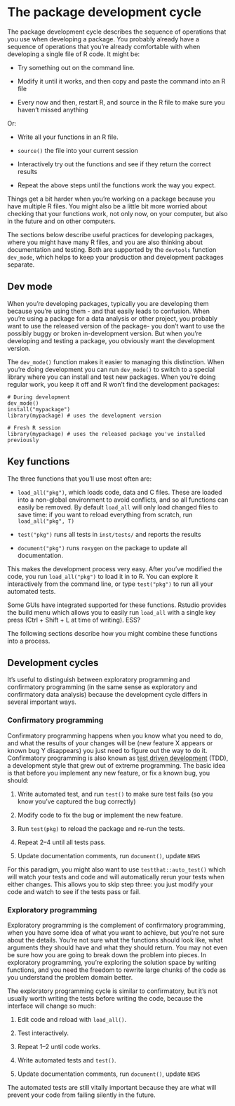 
# The package development cycle

The package development cycle describes the sequence of operations that you use when developing a package. You probably already have a sequence of operations that you're already comfortable with when developing a single file of R code. It might be:

* Try something out on the command line.

* Modify it until it works, and then copy and paste the command into an R file

* Every now and then, restart R, and source in the R file to make sure you
  haven't missed anything

Or:

* Write all your functions in an R file.

* `source()` the file into your current session

* Interactively try out the functions and see if they return the correct
  results

* Repeat the above steps until the functions work the way you expect.

Things get a bit harder when you're working on a package because you have multiple R files. You might also be a little bit more worried about checking that your functions work, not only now, on your computer, but also in the future and on other computers.

The sections below describe useful practices for developing packages, where you might have many R files, and you are also thinking about documentation and testing. Both are supported by the `devtools` function `dev_mode`, which helps to keep your production and development packages separate.

## Dev mode

When you're developing packages, typically you are developing them because you're using them - and that easily leads to confusion. When you're using a package for a data analysis or other project, you probably want to use the released version of the package- you don't want to use the possibly buggy or broken in-development version. But when you're developing and testing a package, you obviously want the development version.

The `dev_mode()` function makes it easier to managing this distinction.  When you're doing development you can run `dev_mode()` to switch to a special library where you can install and test new packages.  When you're doing regular work, you keep it off and R won't find the development packages:

    # During development
    dev_mode()
    install("mypackage")
    library(mypackage) # uses the development version
    
    # Fresh R session
    library(mypackage) # uses the released package you've installed previously

## Key functions

The three functions that you'll use most often are:

* `load_all("pkg")`, which loads code, data and C files. These are loaded into
  a non-global environment to avoid conflicts, and so all functions can easily
  be removed. By default `load_all` will only load changed files to save time:
  if you want to reload everything from scratch, run `load_all("pkg", T)`

* `test("pkg")` runs all tests in `inst/tests/` and reports the results

* `document("pkg")` runs `roxygen` on the package to update all documentation.

This makes the development process very easy. After you've modified the code, you run `load_all("pkg")` to load it in to R. You can explore it interactively from the command line, or type `test("pkg")` to run all your automated tests.

Some GUIs have integrated supported for these functions. Rstudio provides the build menu which allows you to easily run `load_all` with a single key press (Ctrl + Shift + L at time of writing). ESS? 

The following sections describe how you might combine these functions into a process.

## Development cycles

It's useful to distinguish between exploratory programming and confirmatory programming (in the same sense as exploratory and confirmatory data analysis) because the development cycle differs in several important ways.

### Confirmatory programming

Confirmatory programming happens when you know what you need to do, and what the results of your changes will be (new feature X appears or known bug Y disappears) you just need to figure out the way to do it. Confirmatory programming is also known as [test driven development][tdd] (TDD), a development style that grew out of extreme programming. The basic idea is that before you implement any new feature, or fix a known bug, you should:

1. Write automated test, and run `test()` to make sure test fails (so you know
   you've captured the bug correctly)

2. Modify code to fix the bug or implement the new feature.

3. Run `test(pkg)` to reload the package and re-run the tests.

4. Repeat 2--4 until all tests pass.

5. Update documentation comments, run `document()`, update `NEWS`

For this paradigm, you might also want to use `testthat::auto_test()` which will watch your tests and code and will automatically rerun your tests when either changes. This allows you to skip step three: you just modify your code and watch to see if the tests pass or fail.

### Exploratory programming

Exploratory programming is the complement of confirmatory programming, when you have some idea of what you want to achieve, but you're not sure about the details. You're not sure what the functions should look like, what arguments they should have and what they should return. You may not even be sure how you are going to break down the problem into pieces. In exploratory programming, you're exploring the solution space by writing functions, and you need the freedom to rewrite large chunks of the code as you understand the problem domain better.

The exploratory programming cycle is similar to confirmatory, but it's not usually worth writing the tests before writing the code, because the interface will change so much:

1. Edit code and reload with `load_all()`.

2. Test interactively.

3. Repeat 1--2 until code works.

4. Write automated tests and `test()`.

5. Update documentation comments, run `document()`, update `NEWS`

The automated tests are still vitally important because they are what will prevent your code from failing silently in the future.

[devtools-down]:https://github.com/hadley/devtools/tarball/master
[tdd]:http://en.wikipedia.org/wiki/Test-driven_development

